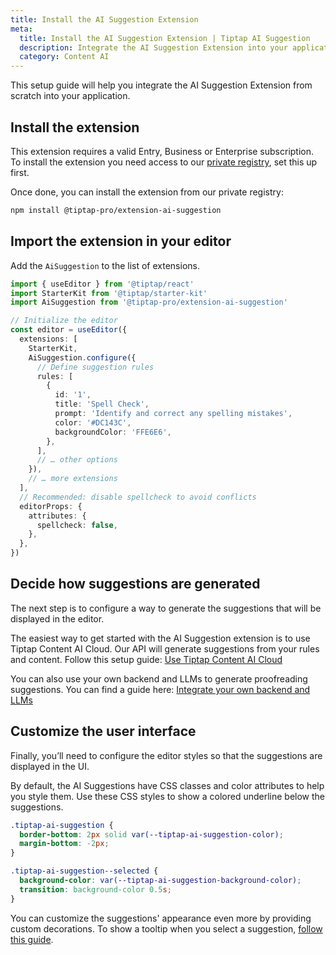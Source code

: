 ```yaml
---
title: Install the AI Suggestion Extension
meta:
  title: Install the AI Suggestion Extension | Tiptap AI Suggestion
  description: Integrate the AI Suggestion Extension into your application with this setup guide.
  category: Content AI
---
```



This setup guide will help you integrate the AI Suggestion Extension from scratch into your application.

## Install the extension

<Callout title="Subscription required" variant="warning">

This extension requires a valid Entry, Business or Enterprise subscription. To install the extension you need access to our [private registry](/guides/pro-extensions), set this up first.

</Callout>

Once done, you can install the extension from our private registry:

```bash
npm install @tiptap-pro/extension-ai-suggestion
```

## Import the extension in your editor

Add the `AiSuggestion` to the list of extensions.

```ts
import { useEditor } from '@tiptap/react'
import StarterKit from '@tiptap/starter-kit'
import AiSuggestion from '@tiptap-pro/extension-ai-suggestion'

// Initialize the editor
const editor = useEditor({
  extensions: [
    StarterKit,
    AiSuggestion.configure({
      // Define suggestion rules
      rules: [
        {
          id: '1',
          title: 'Spell Check',
          prompt: 'Identify and correct any spelling mistakes',
          color: '#DC143C',
          backgroundColor: 'FFE6E6',
        },
      ],
      // … other options
    }),
    // … more extensions
  ],
  // Recommended: disable spellcheck to avoid conflicts
  editorProps: {
    attributes: {
      spellcheck: false,
    },
  },
})
```

## Decide how suggestions are generated

The next step is to configure a way to generate the suggestions that will be displayed in the editor.

The easiest way to get started with the AI Suggestion extension is to use Tiptap Content AI Cloud. Our API will generate suggestions from your rules and content. Follow this setup guide: [Use Tiptap Content AI Cloud](/content-ai/extensions/ai-suggestion/use-with-content-ai-cloud)

You can also use your own backend and LLMs to generate proofreading suggestions. You can find a guide here: [Integrate your own backend and LLMs](/content-ai/extensions/ai-suggestion/custom-llms/integrate)

## Customize the user interface

Finally, you’ll need to configure the editor styles so that the suggestions are displayed in the UI.

By default, the AI Suggestions have CSS classes and color attributes to help you style them. Use these CSS styles to show a colored underline below the suggestions.

```css
.tiptap-ai-suggestion {
  border-bottom: 2px solid var(--tiptap-ai-suggestion-color);
  margin-bottom: -2px;
}

.tiptap-ai-suggestion--selected {
  background-color: var(--tiptap-ai-suggestion-background-color);
  transition: background-color 0.5s;
}
```

You can customize the suggestions' appearance even more by providing custom decorations. To show a tooltip when you select a suggestion, [follow this guide](/content-ai/extensions/ai-suggestion/features/display-suggestions#show-a-tooltip-when-you-select-a-suggestion).

